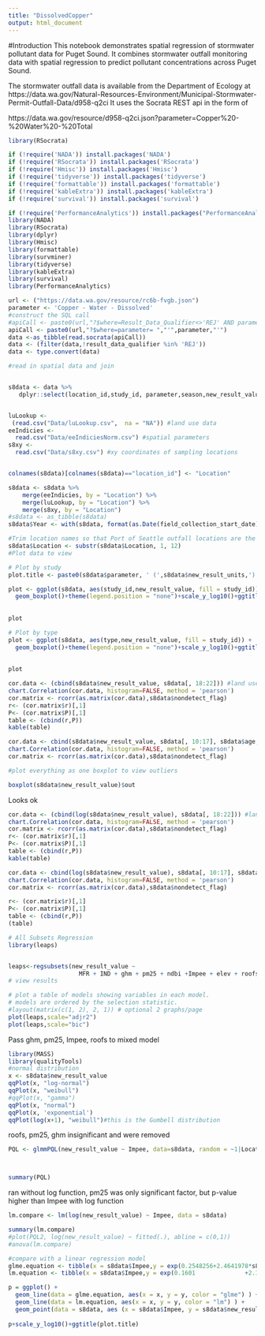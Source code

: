 ---
title: "DissolvedCopper"
output: html_document
---

#Introduction
This notebook demonstrates spatial regression of stormwater pollutant data for Puget Sound. It combines stormwater outfall monitoring data with spatial regression to predict pollutant concentrations across Puget Sound. 

The stormwater outfall data is available from the Department of Ecology at
https://data.wa.gov/Natural-Resources-Environment/Municipal-Stormwater-Permit-Outfall-Data/d958-q2ci
It uses the Socrata REST api in the form of 

https://data.wa.gov/resource/d958-q2ci.json?parameter=Copper%20-%20Water%20-%20Total


```{r setup, include=FALSE}
library(RSocrata)

if (!require('NADA')) install.packages('NADA')
if (!require('RSocrata')) install.packages('RSocrata')
if (!require('Hmisc')) install.packages('Hmisc')
if (!require('tidyverse')) install.packages('tidyverse')
if (!require('formattable')) install.packages('formattable')
if (!require('kableExtra')) install.packages('kableExtra')
if (!require('survival')) install.packages('survival')

if (!require('PerformanceAnalytics')) install.packages("PerformanceAnalytics")
library(NADA)
library(RSocrata)
library(dplyr)
library(Hmisc)
library(formattable)
library(survminer)
library(tidyverse)
library(kableExtra)
library(survival)
library(PerformanceAnalytics)

```



```{r}
url <- ("https://data.wa.gov/resource/rc6b-fvgb.json")
parameter <- 'Copper - Water - Dissolved'
#construct the SQL call 
#apiCall <- paste0(url,"?$where=Result_Data_Qualifier<>'REJ' AND parameter= ","'",parameter,"'")
apiCall <- paste0(url,"?$where=parameter= ","'",parameter,"'")
data <-as_tibble(read.socrata(apiCall))
data <- (filter(data,!result_data_qualifier %in% 'REJ'))
data <- type.convert(data)

```

```{r echo=TRUE}
#read in spatial data and join


s8data <- data %>% 
   dplyr::select(location_id,study_id, parameter,season,new_result_value,nondetect_flag, new_result_units,field_collection_start_date,type) #sampling data


luLookup <-
 (read.csv("Data/luLookup.csv",  na = "NA")) #land use data
eeIndicies <-
  read.csv("Data/eeIndiciesNorm.csv") #spatial parameters
s8xy <-
  read.csv("Data/s8xy.csv") #xy coordinates of sampling locations


colnames(s8data)[colnames(s8data)=="location_id"] <- "Location"
```

```{r echo=TRUE}
s8data <- s8data %>%
    merge(eeIndicies, by = "Location") %>%
    merge(luLookup, by = "Location") %>%
    merge(s8xy, by = "Location") 
#s8data <- as_tibble(s8data)
s8data$Year <- with(s8data, format(as.Date(field_collection_start_date),"%Y"))

#Trim location names so that Port of Seattle outfall locations are the same (all same study)
s8data$Location <- substr(s8data$Location, 1, 12)
#Plot data to view

# Plot by study 
plot.title <- paste0(s8data$parameter, ' (',s8data$new_result_units,')')

plot <- ggplot(s8data, aes(study_id,new_result_value, fill = study_id)) + 
  geom_boxplot()+theme(legend.position = "none")+scale_y_log10()+ggtitle(plot.title)
 
   
plot
```

```{r}

# Plot by type 
plot <- ggplot(s8data, aes(type,new_result_value, fill = study_id)) + 
  geom_boxplot()+theme(legend.position = "none")+scale_y_log10()+ggtitle(plot.title)
 
   
plot
```

```{r echo=TRUE}
cor.data <- (cbind(s8data$new_result_value, s8data[, 18:22])) #land uses
chart.Correlation(cor.data, histogram=FALSE, method = 'pearson')
cor.matrix <- rcorr(as.matrix(cor.data),s8data$nondetect_flag)
r<- (cor.matrix$r)[,1]
P<- (cor.matrix$P)[,1]
table <- (cbind(r,P))
kable(table)

```

```{r}
cor.data <- cbind(s8data$new_result_value, s8data[, 10:17], s8data$age, s8data$elev) #indicies from earth engine
chart.Correlation(cor.data, histogram=FALSE, method = 'pearson')
cor.matrix <- rcorr(as.matrix(cor.data),s8data$nondetect_flag)
```

```{r}
#plot everything as one boxplot to view outliers 

boxplot(s8data$new_result_value)$out


```
Looks ok

```{r echo=TRUE}
cor.data <- (cbind(log(s8data$new_result_value), s8data[, 18:22])) #land uses
chart.Correlation(cor.data, histogram=FALSE, method = 'pearson')
cor.matrix <- rcorr(as.matrix(cor.data),s8data$nondetect_flag)
r<- (cor.matrix$r)[,1]
P<- (cor.matrix$P)[,1]
table <- (cbind(r,P))
kable(table)
```

```{r}

cor.data <- cbind(log(s8data$new_result_value), s8data[, 10:17], s8data$age, s8data$elev) #indicies from earth engine
chart.Correlation(cor.data, histogram=FALSE, method = 'pearson')
cor.matrix <- rcorr(as.matrix(cor.data),s8data$nondetect_flag)


```

```{r}
r<- (cor.matrix$r)[,1]
P<- (cor.matrix$P)[,1]
table <- (cbind(r,P))
(table)
```

```{r}


# All Subsets Regression
library(leaps)


leaps<-regsubsets(new_result_value ~ 
                    MFR + IND + ghm + pm25 + ndbi +Impee + elev + roofs + elev, data=s8data,method = "forward")
# view results 

# plot a table of models showing variables in each model.
# models are ordered by the selection statistic.
#layout(matrix(c(1, 2), 2, 1)) # optional 2 graphs/page
plot(leaps,scale="adjr2")
plot(leaps,scale="bic")
```

Pass ghm, pm25, Impee, roofs to mixed model

```{r}
library(MASS)
library(qualityTools)
#normal distribution
x <- s8data$new_result_value
qqPlot(x, "log-normal")
qqPlot(x, "weibull")
#qqPlot(x, "gamma")
qqPlot(x, "normal")
qqPlot(x, 'exponential')
qqPlot(log(x+1), "weibull")#this is the Gumbell distribution


```

roofs, pm25, ghm insignificant and were removed

```{r}
PQL <- glmmPQL(new_result_value ~ Impee, data=s8data, random = ~1|Location,family = gaussian(link = 'log'))



summary(PQL)
```

ran without log function, pm25 was only significant factor, but p-value higher than Impee with log function

```{r}
 

lm.compare <- lm(log(new_result_value) ~ Impee, data = s8data)

summary(lm.compare)
#plot(PQL2, log(new_result_value) ~ fitted(.), abline = c(0,1))
#anova(lm.compare)
```

```{r}
#compare with a linear regression model 
glme.equation <- tibble(x = s8data$Impee,y = exp(0.2548256+2.4641978*s8data$Impee))
lm.equation <- tibble(x = s8data$Impee,y = exp(0.1601              +2.1143             *s8data$Impee))

p = ggplot() + 
  geom_line(data = glme.equation, aes(x = x, y = y, color = "glme") ) +
  geom_line(data = lm.equation, aes(x = x, y = y, color = "lm") ) +
  geom_point(data = s8data, aes (x = s8data$Impee, y = s8data$new_result_value))
  
p+scale_y_log10()+ggtitle(plot.title)

```
